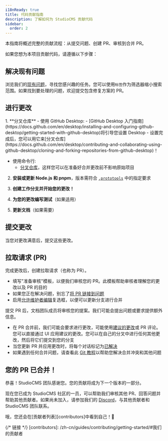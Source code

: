 ```yaml
---
i18nReady: true
title: 代码贡献指南
description: 了解如何为 StudioCMS 贡献代码
sidebar:
  order: 2
---
```



本指南将概述完整的贡献流程：从提交问题、创建 PR、审核到合并 PR。

如果您想为本项目贡献代码，请遵循以下步骤：

## 解决现有问题

浏览我们的[现有问题](https://github.com/withstudiocms/studiocms/issues)，寻找您感兴趣的任务。您可以使用`标签`作为筛选器缩小搜索范围。如果找到要处理的问题，欢迎提交包含修复方案的 PR。

## 进行更改

<Steps>
1. **分叉仓库**
   - 使用 GitHub Desktop:
     - [GitHub Desktop 入门指南](https://docs.github.com/en/desktop/installing-and-configuring-github-desktop/getting-started-with-github-desktop)将引导您设置 Desktop
     - 设置完成后，您可以用它来[分叉仓库](https://docs.github.com/en/desktop/contributing-and-collaborating-using-github-desktop/cloning-and-forking-repositories-from-github-desktop)！

   - 使用命令行:
     - [分叉仓库](https://docs.github.com/en/github/getting-started-with-github/fork-a-repo#fork-an-example-repository)，这样您可以在准备好合并更改前不影响原始项目

2. **安装或更新 Node.js 和 pnpm**，版本需符合 [`.prototools`](https://github.com/withstudiocms/studiocms/blob/main/.prototools) 中的指定要求

3. **创建工作分支并开始您的更改！**

4. **为您的更改编写测试**（如果适用）

5. **更新文档**（如果需要）
</Steps>

## 提交更改

当您对更改满意后，提交这些更改。

## 拉取请求 (PR)

完成更改后，创建拉取请求（也称为 PR）。
- 填写"准备审核"模板，以便我们审核您的 PR。此模板帮助审核者理解您的更改以及 PR 的目的
- 如果您正在解决问题，别忘了[将 PR 链接到问题](https://docs.github.com/en/issues/tracking-your-work-with-issues/linking-a-pull-request-to-an-issue)
- 启用[允许维护者编辑](https://docs.github.com/en/github/collaborating-with-issues-and-pull-requests/allowing-changes-to-a-pull-request-branch-created-from-a-fork)复选框，以便可以更新分支进行合并
  
提交 PR 后，文档团队成员将审核您的提案。我们可能会提出问题或要求提供额外信息。
- 在 PR 合并前，我们可能会要求进行更改，可能使用[建议的更改](https://docs.github.com/en/github/collaborating-with-issues-and-pull-requests/incorporating-feedback-in-your-pull-request)或 PR 评论。您可以直接通过 UI 应用建议的更改。您可以在自己的分叉中进行任何其他更改，然后将它们提交到您的分支
- 当您更新 PR 并应用更改时，将每个对话标记为[已解决](https://docs.github.com/en/github/collaborating-with-issues-and-pull-requests/commenting-on-a-pull-request#resolving-conversations)
- 如果遇到任何合并问题，请查看此 [Git 教程](https://github.com/skills/resolve-merge-conflicts)以帮助您解决合并冲突和其他问题

## 您的 PR 已合并！

恭喜！StudioCMS 团队感谢您。您的贡献将成为下一个版本的一部分。

现在您已成为 StudioCMS 社区的一员，可以帮助我们审核其他 PR、回答问题并帮助其他贡献者。如果尚未加入，请参加我们的 [Discord](https://chat.studiocms.dev)，与其他贡献者和 StudioCMS 团队联系。

哦，您还会在[贡献者列表][contributors]中看到自己！🎉

{/* 链接 */}
[contributors]: /zh-cn/guides/contributing/getting-started/#我们的贡献者